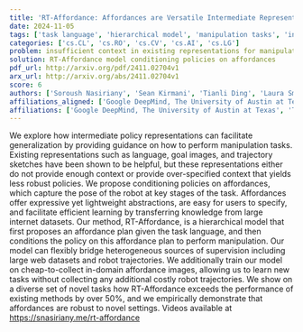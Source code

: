 ```yaml
---
title: 'RT-Affordance: Affordances are Versatile Intermediate Representations for Robot Manipulation'
date: 2024-11-05
tags: ['task language', 'hierarchical model', 'manipulation tasks', 'intermediate policy representations', 'affordance images', 'affordances', 'robot manipulation', 'supervision sources', 'knowledge transfer']
categories: ['cs.CL', 'cs.RO', 'cs.CV', 'cs.AI', 'cs.LG']
problem: insufficient context in existing representations for manipulation tasks
solution: RT-Affordance model conditioning policies on affordances
pdf_url: http://arxiv.org/pdf/2411.02704v1
arx_url: http://arxiv.org/abs/2411.02704v1
score: 6
authors: ['Soroush Nasiriany', 'Sean Kirmani', 'Tianli Ding', 'Laura Smith', 'Yuke Zhu', 'Danny Driess', 'Dorsa Sadigh', 'Ted Xiao']
affiliations_aligned: ['Google DeepMind, The University of Austin at Texas', 'Google DeepMind, The University of Austin at Texas', 'Google DeepMind, The University of Austin at Texas', 'Google DeepMind, The University of Austin at Texas', 'The University of Austin at Texas', 'Google DeepMind, The University of Austin at Texas', 'Google DeepMind, The University of Austin at Texas', 'Google DeepMind, The University of Austin at Texas']
affiliations: ['Google DeepMind, The University of Austin at Texas', 'The University of Austin at Texas']
---
```



We explore how intermediate policy representations can facilitate generalization by providing guidance on how to perform manipulation tasks. Existing representations such as language, goal images, and trajectory sketches have been shown to be helpful, but these representations either do not provide enough context or provide over-specified context that yields less robust policies. We propose conditioning policies on affordances, which capture the pose of the robot at key stages of the task. Affordances offer expressive yet lightweight abstractions, are easy for users to specify, and facilitate efficient learning by transferring knowledge from large internet datasets. Our method, RT-Affordance, is a hierarchical model that first proposes an affordance plan given the task language, and then conditions the policy on this affordance plan to perform manipulation. Our model can flexibly bridge heterogeneous sources of supervision including large web datasets and robot trajectories. We additionally train our model on cheap-to-collect in-domain affordance images, allowing us to learn new tasks without collecting any additional costly robot trajectories. We show on a diverse set of novel tasks how RT-Affordance exceeds the performance of existing methods by over 50%, and we empirically demonstrate that affordances are robust to novel settings. Videos available at https://snasiriany.me/rt-affordance
